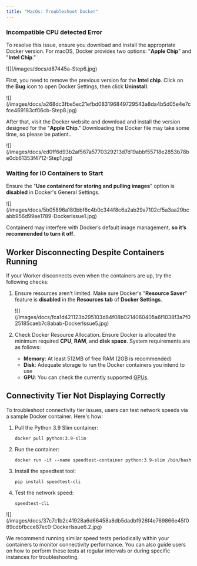 ```yaml
---
title: "MacOs: Troubleshoot Docker"
---
```


### Incompatible CPU detected Error

To resolve this issue, ensure you download and install the appropriate Docker version. For macOS, Docker provides two options: "**Apple Chip**" and "**Intel Chip**."

<Frame>
![](/images/docs/d87445a-Step6.jpg)
</Frame>

First, you need to remove the previous version for the **Intel chip**. Click on the **Bug** icon to open Docker Settings, then click **Uninstall**.

<Frame>
![](/images/docs/a268dc3fbe5ec21efbd083196849729543a8da4b5d05e4e7cfce469183cf06cb-Step8.jpg)
</Frame>

After that, visit the Docker website and download and install the version designed for the "**Apple Chip**." Downloading the Docker file may take some time, so please be patient..

<Frame>
![](/images/docs/ed0ff6d93b2af567a5770329213d7d19abbf55718e2853b78be0cb61353f4712-Step1.jpg)
</Frame>

### Waiting for IO Containers to Start

Ensure the "**Use containerd for storing and pulling images**" option is **disabled** in Docker's General Settings.

<Frame>
![](/images/docs/5b05896a180bbf6c4b0c344f8c6a2ab29a7102cf5a3aa29bcabb956d99ae1789-DockerIssue1.jpg)
</Frame>

Containerd may interfere with Docker’s default image management, **so it’s recommended to turn it off**.

## Worker Disconnecting Despite Containers Running

If your Worker disconnects even when the containers are up, try the following checks:

1. Ensure resources aren't limited. Make sure Docker's "**Resource Saver**" feature is **disabled** in the **Resources tab** of **Docker Settings**.

   <Frame>
   ![](/images/docs/fca1d421123b295103d84f08b0214060405a6f1038f3a7f025185caeb7c8abab-DockerIssue5.jpg)
   </Frame>

2. Check Docker Resource Allocation. Ensure Docker is allocated the minimum required **CPU**, **RAM**, and **disk space**. System requirements are as follows:

   * **Memory**: At least 512MB of free RAM (2GB is recommended)
   * **Disk**: Adequate storage to run the Docker containers you intend to use
   * **GPU**: You can check the currently supported [GPUs](/docs/supported-devices).

## Connectivity Tier Not Displaying Correctly

To troubleshoot connectivity tier issues, users can test network speeds via a sample Docker container. Here's how:

1. Pull the Python 3.9 Slim container:
   ```
   docker pull python:3.9-slim
   ```
2. Run the container:
   ```
   docker run -it --name speedtest-container python:3.9-slim /bin/bash
   ```
3. Install the speedtest tool:
   ```
   pip install speedtest-cli
   ```
4. Test the network speed:
   ```
   speedtest-cli
   ```

<Frame>
![](/images/docs/37c7c1b2c41928a6d66458a8db5dadbf926f4e769866e45f089cdbfbcce87ec0-DockerIssue6.2.jpg)
</Frame>

We recommend running similar speed tests periodically within your containers to monitor connectivity performance. You can also guide users on how to perform these tests at regular intervals or during specific instances for troubleshooting.

